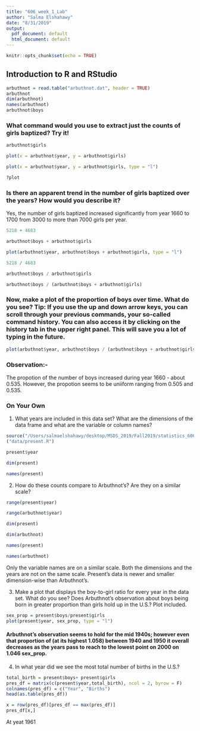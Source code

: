 ```yaml
---
title: "606_week_1_Lab"
author: "Salma Elshahawy"
date: "8/31/2019"
output:
  pdf_document: default
  html_document: default
---
```


```r
knitr::opts_chunk$set(echo = TRUE)
```

## Introduction to R and RStudio


```r
arbuthnot = read.table("arbuthnot.dat", header = TRUE)
arbuthnot
dim(arbuthnot)
names(arbuthnot)
arbuthnot$boys
```
### What command would you use to extract just the counts of girls baptized? Try it!

```r
arbuthnot$girls
```

```r
plot(x = arbuthnot$year, y = arbuthnot$girls)
```

```r
plot(x = arbuthnot$year, y = arbuthnot$girls, type = "l")
```
```r
?plot
```

### Is there an apparent trend in the number of girls baptized over the years? How would you describe it?

Yes, the number of girls baptized increased significantly from year 1660 to 1700 from 3000 to more than 7000 girls per year. 

```r
5218 + 4683
```
```r
arbuthnot$boys + arbuthnot$girls
```

```r
plot(arbuthnot$year, arbuthnot$boys + arbuthnot$girls, type = "l")
```

```r
5218 / 4683
```

```r
arbuthnot$boys / arbuthnot$girls
```

```r
arbuthnot$boys / (arbuthnot$boys + arbuthnot$girls)
```

### Now, make a plot of the proportion of boys over time. What do you see? Tip: If you use the up and down arrow keys, you can scroll through your previous commands, your so-called command history. You can also access it by clicking on the history tab in the upper right panel. This will save you a lot of typing in the future.

```r
plot(arbuthnot$year, arbuthnot$boys / (arbuthnot$boys + arbuthnot$girls), type = "l")
```
### Observation:- 
The propotion of the number of boys increased during year 1660 - about 0.535. However, the propotion seems to be uniiform ranging from 0.505 and 0.535.  

### On Your Own
1. What years are included in this data set? What are the dimensions of the data frame and what are the variable or column names?
```r
source("/Users/salmaelshahawy/desktop/MSDS_2019/Fall2019/statistics_606/week_1/lab_1/DATA606-master/data/present.R")
("data/present.R")
```

```r
present$year
```

```r
dim(present)
```

```r
names(present)

```

2. How do these counts compare to Arbuthnot’s? Are they on a similar scale?

```r
range(present$year)
```

```r
range(arbuthnot$year)
```

```r
dim(present)
```

```r
dim(arbuthnot)
```

```r
names(present)
```

```r
names(arbuthnot)

```

Only the variable names are on a similar scale. Both the dimensions and the years are not on the same scale. Present’s data is newer and smaller dimension-wise than Arbuthnot’s.

3. Make a plot that displays the boy-to-girl ratio for every year in the data set. What   do you see? Does Arbuthnot’s observation about boys being born in greater proportion   than girls hold up in the U.S.? Plot included.

```r
sex_prop = present$boys/present$girls
plot(present$year, sex_prop, type = "l")
```

#### Arbuthnot’s observation seems to hold for the mid 1940s; however even that proportion of (at its highest 1.058) between 1940 and 1950 it overall decreases as the years pass to reach to the lowest point on 2000 on 1.046 sex_prop.

4. In what year did we see the most total number of births in the U.S.?

```r
total_birth = present$boys+ present$girls
pres_df = matrix(c(present$year,total_birth), ncol = 2, byrow = F)
colnames(pres_df) = c("Year", "Births")
head(as.table(pres_df))
```

```r
x = row(pres_df)[pres_df == max(pres_df)]
pres_df[x,]
```
At yeat 1961
